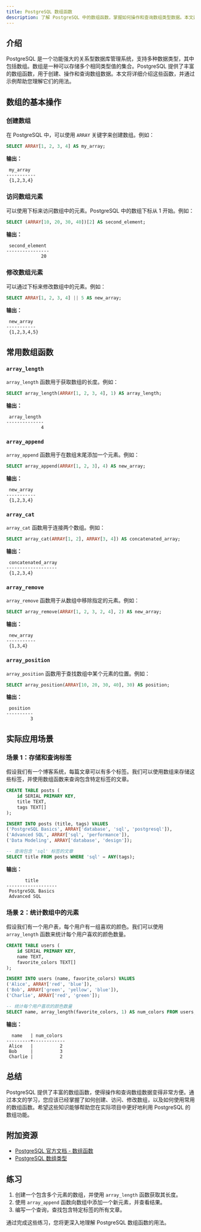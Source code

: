 ```yaml
---
title: PostgreSQL 数组函数
description: 了解 PostgreSQL 中的数组函数，掌握如何操作和查询数组类型数据。本文适合初学者，包含详细的代码示例和实际应用场景。
---
```


## 介绍

PostgreSQL 是一个功能强大的关系型数据库管理系统，支持多种数据类型，其中包括数组。数组是一种可以存储多个相同类型值的集合。PostgreSQL 提供了丰富的数组函数，用于创建、操作和查询数组数据。本文将详细介绍这些函数，并通过示例帮助您理解它们的用法。

## 数组的基本操作

### 创建数组

在 PostgreSQL 中，可以使用 `ARRAY` 关键字来创建数组。例如：

```sql
SELECT ARRAY[1, 2, 3, 4] AS my_array;
```

**输出：**
```
 my_array
-----------
 {1,2,3,4}
```

### 访问数组元素

可以使用下标来访问数组中的元素。PostgreSQL 中的数组下标从 1 开始。例如：

```sql
SELECT (ARRAY[10, 20, 30, 40])[2] AS second_element;
```

**输出：**
```
 second_element
----------------
             20
```

### 修改数组元素

可以通过下标来修改数组中的元素。例如：

```sql
SELECT ARRAY[1, 2, 3, 4] || 5 AS new_array;
```

**输出：**
```
 new_array
-----------
 {1,2,3,4,5}
```

## 常用数组函数

### `array_length`

`array_length` 函数用于获取数组的长度。例如：

```sql
SELECT array_length(ARRAY[1, 2, 3, 4], 1) AS array_length;
```

**输出：**
```
 array_length
--------------
             4
```

### `array_append`

`array_append` 函数用于在数组末尾添加一个元素。例如：

```sql
SELECT array_append(ARRAY[1, 2, 3], 4) AS new_array;
```

**输出：**
```
 new_array
-----------
 {1,2,3,4}
```

### `array_cat`

`array_cat` 函数用于连接两个数组。例如：

```sql
SELECT array_cat(ARRAY[1, 2], ARRAY[3, 4]) AS concatenated_array;
```

**输出：**
```
 concatenated_array
-------------------
 {1,2,3,4}
```

### `array_remove`

`array_remove` 函数用于从数组中移除指定的元素。例如：

```sql
SELECT array_remove(ARRAY[1, 2, 3, 2, 4], 2) AS new_array;
```

**输出：**
```
 new_array
-----------
 {1,3,4}
```

### `array_position`

`array_position` 函数用于查找数组中某个元素的位置。例如：

```sql
SELECT array_position(ARRAY[10, 20, 30, 40], 30) AS position;
```

**输出：**
```
 position
----------
         3
```

## 实际应用场景

### 场景 1：存储和查询标签

假设我们有一个博客系统，每篇文章可以有多个标签。我们可以使用数组来存储这些标签，并使用数组函数来查询包含特定标签的文章。

```sql
CREATE TABLE posts (
    id SERIAL PRIMARY KEY,
    title TEXT,
    tags TEXT[]
);

INSERT INTO posts (title, tags) VALUES
('PostgreSQL Basics', ARRAY['database', 'sql', 'postgresql']),
('Advanced SQL', ARRAY['sql', 'performance']),
('Data Modeling', ARRAY['database', 'design']);

-- 查询包含 'sql' 标签的文章
SELECT title FROM posts WHERE 'sql' = ANY(tags);
```

**输出：**
```
       title
-------------------
 PostgreSQL Basics
 Advanced SQL
```

### 场景 2：统计数组中的元素

假设我们有一个用户表，每个用户有一组喜欢的颜色。我们可以使用 `array_length` 函数来统计每个用户喜欢的颜色数量。

```sql
CREATE TABLE users (
    id SERIAL PRIMARY KEY,
    name TEXT,
    favorite_colors TEXT[]
);

INSERT INTO users (name, favorite_colors) VALUES
('Alice', ARRAY['red', 'blue']),
('Bob', ARRAY['green', 'yellow', 'blue']),
('Charlie', ARRAY['red', 'green']);

-- 统计每个用户喜欢的颜色数量
SELECT name, array_length(favorite_colors, 1) AS num_colors FROM users;
```

**输出：**
```
  name   | num_colors
---------+------------
 Alice   |          2
 Bob     |          3
 Charlie |          2
```

## 总结

PostgreSQL 提供了丰富的数组函数，使得操作和查询数组数据变得非常方便。通过本文的学习，您应该已经掌握了如何创建、访问、修改数组，以及如何使用常用的数组函数。希望这些知识能够帮助您在实际项目中更好地利用 PostgreSQL 的数组功能。

## 附加资源

- [PostgreSQL 官方文档 - 数组函数](https://www.postgresql.org/docs/current/functions-array.html)
- [PostgreSQL 数组类型](https://www.postgresql.org/docs/current/arrays.html)

## 练习

1. 创建一个包含多个元素的数组，并使用 `array_length` 函数获取其长度。
2. 使用 `array_append` 函数向数组中添加一个新元素，并查看结果。
3. 编写一个查询，查找包含特定标签的所有文章。

通过完成这些练习，您将更深入地理解 PostgreSQL 数组函数的用法。